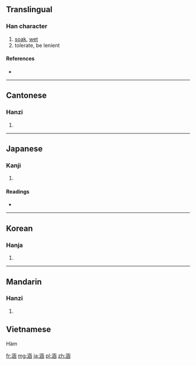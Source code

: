 ==Translingual==

===Han character===
{{Han char|rn=85|rad=水|as=08|sn=11|four=3117<sub>2</sub>|canj=水弓山水 (ENUE)}}

# [[soak]], [[wet]]
# tolerate, be lenient

====References====
* {{Han ref|kx=0628.130|dkj=17595|dj=1030.050|hdz=31665.040|uh=6DB5|ud=28085|bh=B25B|bd=45659}}

----

==Cantonese==

===Hanzi===
{{yue-hanzi|jyut=|y=haam4}}

# {{defn|lang=yue|sort=水08}}

----

==Japanese==

===Kanji===
{{ja-kanji|grade=|rs=水08}}

# {{defn|lang=ja|sort=水08}}

====Readings====
* {{ja-readings|on=[[かん]] (kan)|kun=[[ひたす]] (hitasu)}}

----

==Korean==

===Hanja===
{{ko-hanja|hangeul=함|eumhun=|rv=ham|mr=ham|y=ham}}

# {{defn|lang=ko|sort=水08}}

----

==Mandarin==

===Hanzi===
{{cmn-hanzi|pin=[[hán]] ([[han2]]), [[hàn]] ([[han4]])|wg=han<sup>2</sup>, han<sup>4</sup>}}

# {{defn|lang=cmn|sort=水08}}

==Vietnamese==
Hàm

[[fr:涵]]
[[mg:涵]]
[[ja:涵]]
[[pl:涵]]
[[zh:涵]]